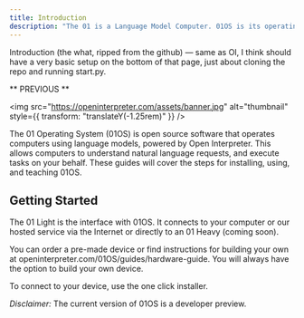 ```yaml
---
title: Introduction
description: "The 01 is a Language Model Computer. 01OS is its operating system"
---
```


Introduction (the what, ripped from the github) — same as OI, I think should have a very basic setup on the bottom of that page, just about cloning the repo and running start.py.

** PREVIOUS **

<img
  src="https://openinterpreter.com/assets/banner.jpg"
  alt="thumbnail"
  style={{ transform: "translateY(-1.25rem)" }}
/>

The 01 Operating System (01OS) is open source software that operates computers using language models, powered by Open Interpreter.
This allows computers to understand natural language requests, and execute tasks on your behalf.
These guides will cover the steps for installing, using, and teaching 01OS.

## Getting Started

The 01 Light is the interface with 01OS. It connects to your computer or our hosted service via the Internet or directly to an 01 Heavy (coming soon).

You can order a pre-made device or find instructions for building your own at openinterpreter.com/01OS/guides/hardware-guide.
You will always have the option to build your own device.

To connect to your device, use the one click installer.

_Disclaimer:_ The current version of 01OS is a developer preview.
